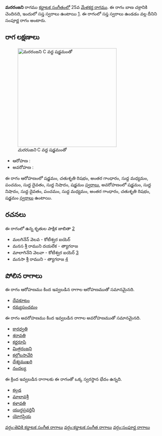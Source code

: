 {{Infobox ragam
	| name          	= మరరంజని
	| synonym	    	= 
	| mela          	= 25
	| chakra        	= బాణ
	| janaka        	= 
	| type          	= సంపూర్ణ
	| arohanam      	= {{svaraC|S|R2|G3|M1|P|D1|N1|S'}} 
	| avarohanam    	= {{svaraC|S'|N1|D1|P|M1|G3|R2|S}}
	| jeeva         	=
	| chhaya        	=
	| nyasa         	=
	| vishesha      	= 
	| equivalent  		= 
}}
{{కర్ణాటక సంగీత రాగాలు}}
'''మరరంజని''' రాగము [[కర్ణాటక సంగీతం]]లో 25వ [[మేళకర్త రాగము]]. ఈ రాగం బాణ చక్రానికి చెందినది, ఇందులో సప్త స్వరాలు ఉంటాయి [https://en.wikipedia.org/wiki/Melakarta]. ఈ రాగంలో సప్త స్వరాలు ఉండడం వల్ల దీనిని సంపూర్ణ రాగం అంటారు.


==రాగ లక్షణాలు==
[[Image:mararanjani_kb2wiki.png|thumb|right|316px|''మరరంజని'' C వద్ద షడ్జమంతో]]

* ఆరోహణ : {{svaraC|S|R2|G3|M1|P|D1|N1|S'}} 
* అవరోహణ : {{svaraC|S'|N1|D1|P|M1|G3|R2|S}}

ఈ రాగం ఆరోహణంలో షడ్జమం, చతుశృతి రిషభం, అంతర గాంధారం, సుద్ద మధ్యమం, పంచమం, సుద్ద దైవతం, సుద్ద నిషాదం, షడ్జమం [[స్వరాలు]], అవరోహణంలో షడ్జమం, సుద్ద నిషాదం, సుద్ద దైవతం, పంచమం, సుద్ద మధ్యమం, అంతర గాంధారం, చతుశృతి రిషభం, షడ్జమం [[స్వరాలు]] ఉంటాయి.

==రచనలు==
ఈ రాగంలో ఉన్న కృతుల పాక్షిక జాబితా [https://github.com/ssrihari/ragavardhini/blob/master/ragas/kritis.psv]
* మలగినేన్   వెలవ - కోటీశ్వర ఐయెర్
* మనస శ్రీ రాముని దయలేక - త్యాగరాజ
* మాలాగినేని వెలవా - కోటీశ్వర ఐయెర్ [http://www.karnatik.com/c1781.shtml]
* మనసా శ్రీ రాముని - త్యాగరాజ [http://www.karnatik.com/c2544.shtml]




==పోలిన రాగాలు==
ఈ రాగం ఆరోహణము కింద ఇవ్వబడిన రాగాల ఆరోహణముతో సమానమైనది.
* [[దేవకూటం]]
* [[రమ్యపంచమం]]

ఈ రాగం అవరోహణము కింద ఇవ్వబడిన రాగాల అవరోహణముతో సమానమైనది.
* [[కారధ్వతి]]
* [[శరావతి]]
* [[కర్ణరూపి]]
* [[మిత్రరంజని]]
* [[కల్లోలసావేరి]]
* [[దేశ్యముఖరి]]
* [[నందల్య]]

ఈ క్రింద ఇవ్వబడిన రాగాలకు ఈ రాగంతో ఒక్క స్వరస్థాన భేదం ఉన్నది.
* [[కల్గడ]]
* [[మాలావశ్రీ]]
* [[కళావతి]]
* [[యుద్ధప్రవర్తినీ]]
* [[యోగప్రియ]]



[[వర్గం:తెవికి కర్ణాటక సంగీత రాగాలు]]
[[వర్గం:కర్ణాటక సంగీత రాగాలు]]
[[వర్గం:సంపూర్ణ రాగాలు]]